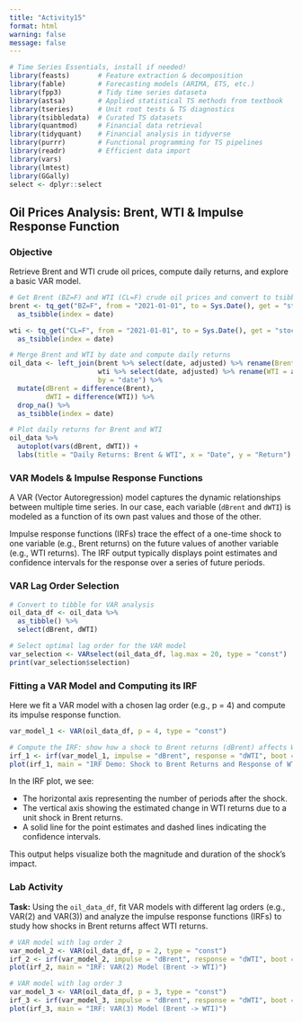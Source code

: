 ```yaml
---
title: "Activity15"
format: html
warning: false
message: false
---
```


```r
# Time Series Essentials, install if needed!
library(feasts)       # Feature extraction & decomposition
library(fable)        # Forecasting models (ARIMA, ETS, etc.)
library(fpp3)         # Tidy time series dataseta
library(astsa)        # Applied statistical TS methods from textbook
library(tseries)      # Unit root tests & TS diagnostics
library(tsibbledata)  # Curated TS datasets
library(quantmod)     # Financial data retrieval
library(tidyquant)    # Financial analysis in tidyverse
library(purrr)        # Functional programming for TS pipelines
library(readr)        # Efficient data import
library(vars)
library(lmtest)
library(GGally)
select <- dplyr::select
```



## Oil Prices Analysis: Brent, WTI & Impulse Response Function

### Objective

Retrieve Brent and WTI crude oil prices, compute daily returns, and explore a basic VAR model.

```r
# Get Brent (BZ=F) and WTI (CL=F) crude oil prices and convert to tsibble
brent <- tq_get("BZ=F", from = "2021-01-01", to = Sys.Date(), get = "stock.prices") %>% 
  as_tsibble(index = date)

wti <- tq_get("CL=F", from = "2021-01-01", to = Sys.Date(), get = "stock.prices") %>% 
  as_tsibble(index = date)

# Merge Brent and WTI by date and compute daily returns
oil_data <- left_join(brent %>% select(date, adjusted) %>% rename(Brent = adjusted),
                      wti %>% select(date, adjusted) %>% rename(WTI = adjusted),
                      by = "date") %>% 
  mutate(dBrent = difference(Brent),
         dWTI = difference(WTI)) %>% 
  drop_na() %>% 
  as_tsibble(index = date)

# Plot daily returns for Brent and WTI
oil_data %>% 
  autoplot(vars(dBrent, dWTI)) +
  labs(title = "Daily Returns: Brent & WTI", x = "Date", y = "Return")
```


### VAR Models & Impulse Response Functions

A VAR (Vector Autoregression) model captures the dynamic relationships between multiple time series.
In our case, each variable (`dBrent` and `dWTI`) is modeled as a function of its own past values and those of the other.

Impulse response functions (IRFs) trace the effect of a one-time shock to one variable (e.g., Brent returns)
on the future values of another variable (e.g., WTI returns). The IRF output typically displays point estimates and confidence intervals for the response over a series of future periods.


### VAR Lag Order Selection

```r
# Convert to tibble for VAR analysis
oil_data_df <- oil_data %>% 
  as_tibble() %>%
  select(dBrent, dWTI)

# Select optimal lag order for the VAR model
var_selection <- VARselect(oil_data_df, lag.max = 20, type = "const")
print(var_selection$selection)
```


### Fitting a VAR Model and Computing its IRF

Here we fit a VAR model with a chosen lag order (e.g., p = 4) and compute its impulse response function.

```r
var_model_1 <- VAR(oil_data_df, p = 4, type = "const")
```


```r
# Compute the IRF: show how a shock to Brent returns (dBrent) affects WTI returns (dWTI)
irf_1 <- irf(var_model_1, impulse = "dBrent", response = "dWTI", boot = TRUE)
plot(irf_1, main = "IRF Demo: Shock to Brent Returns and Response of WTI Returns")
```

In the IRF plot, we see:

- The horizontal axis representing the number of periods after the shock.
- The vertical axis showing the estimated change in WTI returns due to a unit shock in Brent returns.
- A solid line for the point estimates and dashed lines indicating the confidence intervals.

This output helps visualize both the magnitude and duration of the shock's impact.

### Lab Activity

**Task:** Using the `oil_data_df`, fit VAR models with different lag orders (e.g., VAR(2) and VAR(3)) and analyze the impulse response functions (IRFs) to study how shocks in Brent returns affect WTI returns.


```r
# VAR model with lag order 2
var_model_2 <- VAR(oil_data_df, p = 2, type = "const")
irf_2 <- irf(var_model_2, impulse = "dBrent", response = "dWTI", boot = TRUE)
plot(irf_2, main = "IRF: VAR(2) Model (Brent -> WTI)")

# VAR model with lag order 3
var_model_3 <- VAR(oil_data_df, p = 3, type = "const")
irf_3 <- irf(var_model_3, impulse = "dBrent", response = "dWTI", boot = TRUE)
plot(irf_3, main = "IRF: VAR(3) Model (Brent -> WTI)")
```



